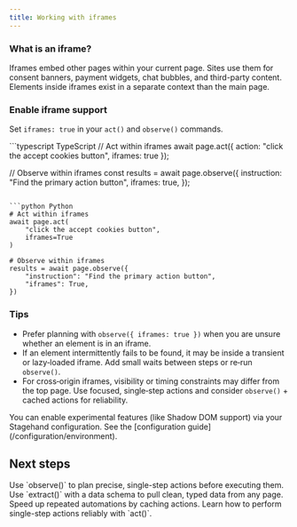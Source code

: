 ```yaml
---
title: Working with iframes
---
```


### What is an iframe?

Iframes embed other pages within your current page. Sites use them for consent banners, payment widgets, chat bubbles, and third-party content.
Elements inside iframes exist in a separate context than the main page.

### Enable iframe support

Set `iframes: true` in your `act()` and `observe()` commands.

<CodeGroup>
```typescript TypeScript
// Act within iframes
await page.act({ action: "click the accept cookies button", iframes: true });

// Observe within iframes
const results = await page.observe({
  instruction: "Find the primary action button",
  iframes: true,
});
```

```python Python
# Act within iframes
await page.act(
    "click the accept cookies button",
    iframes=True
)

# Observe within iframes
results = await page.observe({
    "instruction": "Find the primary action button",
    "iframes": True,
})
```
</CodeGroup>

### Tips

- Prefer planning with `observe({ iframes: true })` when you are unsure whether an element is in an iframe.
- If an element intermittently fails to be found, it may be inside a transient or lazy‑loaded iframe. Add small waits between steps or re‑run `observe()`.
- For cross‑origin iframes, visibility or timing constraints may differ from the top page. Use focused, single‑step actions and consider `observe()` + cached actions for reliability.

<Note>
You can enable experimental features (like Shadow DOM support) via your Stagehand configuration. See the [configuration guide](/configuration/environment).
</Note>

## Next steps

<CardGroup cols={2}>
  <Card title="Analyze pages with observe()" icon="magnifying-glass" iconType="sharp-solid" href="/fundamentals/observe/overview">
    Use `observe()` to plan precise, single-step actions before executing them.
  </Card>

  <Card title="Extract data with extract()" icon="table" iconType="sharp-solid" href="/fundamentals/extract/overview">
    Use `extract()` with a data schema to pull clean, typed data from any page.
  </Card>

  <Card title="Caching actions" icon="bolt" iconType="sharp-solid" href="/guides/caching-actions">
    Speed up repeated automations by caching actions.
  </Card>

  <Card title="Act fundamentals" icon="arrow-pointer" iconType="sharp-solid" href="/fundamentals/act/overview">
    Learn how to perform single-step actions reliably with `act()`.
  </Card>
</CardGroup>
